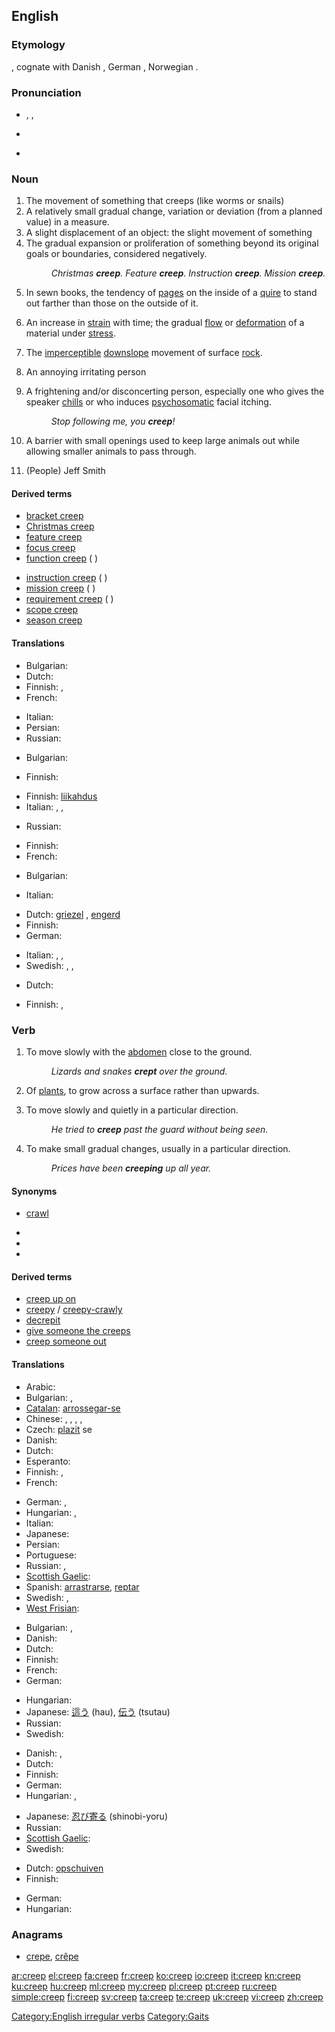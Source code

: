 {{also|CREEP}}
==English==

===Etymology===
{{etyl|ang}} {{term|creopan|crēopan|lang=ang}}, cognate with Danish {{term|krybe|lang=da}}, German {{term|kriechen|lang=de}}, Norwegian {{term|krype|lang=no}}.

===Pronunciation===
* {{enPR|krēp}}, {{IPA|/kriːp/}}, {{SAMPA|/kri:p/}}
* {{audio|en-us-creep.ogg|Audio (US)}}

* {{rhymes|iːp}}

===Noun===
{{en-noun}}

# The movement of something that creeps (like worms or snails)
# A relatively small gradual change, variation or deviation (from a planned value) in a measure.
# A slight displacement of an object: the slight movement of something
# The gradual expansion or proliferation of something beyond its original goals or boundaries, considered negatively.
#: ''Christmas '''creep'''. Feature '''creep'''. Instruction '''creep'''. Mission '''creep'''.''
# {{context|publishing}} In sewn books, the tendency of [[page]]s on the inside of a [[quire]] to stand out farther than those on the outside of it.
# {{context|materials science}} An increase in [[strain]] with time; the gradual [[flow]] or [[deformation]] of a material under [[stress]].
# {{geology}} The [[imperceptible]] [[downslope]] movement of surface [[rock]].
# {{context|informal|pejorative}} An annoying irritating person
# {{context|informal|pejorative}} A frightening and/or disconcerting person, especially one who gives the speaker [[chills]] or who induces [[psychosomatic]] facial itching.
#: ''Stop following me, you '''creep'''!''
# {{context|agriculture}} A barrier with small openings used to keep large animals out while allowing smaller animals to pass through.
# (People) Jeff Smith

====Derived terms====
{{der-top|gradual expansion or proliferation, negatively}}
* [[bracket creep]]
* [[Christmas creep]]
* [[feature creep]]
* [[focus creep]]
* [[function creep]] (<!--until defined-->{{w|function creep}})
{{der-mid}}
* [[instruction creep]] (<!--until defined-->{{w|instruction creep}})
* [[mission creep]] (<!--until defined-->{{w|mission creep}})
* [[requirement creep]] (<!--until defined-->{{w|requirement creep}})
* [[scope creep]]
* [[season creep]]
{{der-bottom}}

====Translations====
{{trans-top|movement of something that creeps}}
* Bulgarian: {{t|bg|пълзене}}
* Dutch: {{t-|nl|kruip|m}}
* Finnish: {{t-|fi|ryömintä}}, {{t+|fi|matelu}}
* French: {{t+|fr|rampement|m}}
{{trans-mid}}
* Italian: {{t+|it|strisciare|m}}
* Persian: {{t|fa|خزیدن|xs=Persian}}
* Russian: {{t|ru|ползание|n|tr=pólzanije}}
{{trans-bottom}}

{{trans-top|small gradual change in a measure}}
* Bulgarian: {{t|bg|пълзене|n}}
{{trans-mid}}
* Finnish: {{t-|fi|ryömintä}}
{{trans-bottom}}

{{trans-top|slight displacement}}
* Finnish: [[liikahdus]]
* Italian: {{t-|it|scorrimento}},  {{t-|it|spostamento}},  {{t+|it|deriva}}
{{trans-mid}}
* Russian: {{t|ru|сползание|n|tr=spolzánije}}
{{trans-bottom}}

{{trans-top|gradual expansion or proliferation, negatively}}
{{trans-mid}}
{{trans-bottom}}

{{trans-top|publishing: tendency of pages inside of a quire to stand out}}
{{trans-mid}}
{{trans-bottom}}

{{trans-top|gradual deformation of material under stress}}
* Finnish: {{t-|fi|viruminen}}
* French: {{t+|fr|fatigue|f}}
{{trans-mid}}
{{trans-bottom}}

{{trans-top|geology: imperceptible downslope movement of surface}}
* Bulgarian: {{t|bg|свличане}}
{{trans-mid}}
* Italian: {{t-|it|scollamento}}
{{trans-bottom}}

{{trans-top|informal: annoyingly unpleasant person}}
* Dutch: [[griezel]] {{m}}, [[engerd]] {{m}}
* Finnish: {{t-|fi|nilkki}}
* German: {{t+|de|Knilch|m}}
{{trans-mid}}
* Italian: {{t+|it|antipatico|m}},  {{t-|it|ruffiano}},  {{t+|it|lecchino}}
* Swedish: {{t|sv|miffo|n}}, {{t+|sv|äckel|n}}, {{t|sv|äckelpotta|c}}
{{trans-bottom}}

{{trans-top|pejorative: frightening or disconcerting person}}
* Dutch: {{t|nl|engerd|m|f}}
{{trans-mid}}
* Finnish: {{t+|fi|kyylä}}, {{t-|fi|hyypiö}}
{{trans-bottom}}

{{trans-top|agriculture: barrier with small openings}}
{{trans-mid}}
{{trans-bottom}}

===Verb===
{{en-verb|creeps|creeping|'''[[crept]]''' or '''[[creeped]]'''|'''[[crept]]''', '''[[creeped]]''', or archaic '''[[cropen]]'''}}

# {{intransitive}} To move slowly with the [[abdomen]] close to the ground.
#: ''Lizards and snakes '''crept''' over the ground.''
# {{intransitive}} Of [[plant]]s, to grow across a surface rather than upwards.
# {{intransitive}} To move slowly and quietly in a particular direction.
#: ''He tried to '''creep''' past the guard without being seen.''
# {{intransitive}} To make small gradual changes, usually in a particular direction.
#: ''Prices have been '''creeping''' up all year.''

====Synonyms====
* {{i-c|move slowly with the abdomen close to the ground}} [[crawl]]
* {{i-c|grow across a surface rather than upwards}}
* {{i-c|move slowly and quietly in a particular direction}}
* {{i-c|make small gradual changes}}

====Derived terms====
* [[creep up on]]
* [[creepy]] / [[creepy-crawly]]
* [[decrepit]]
* [[give someone the creeps]]
* [[creep someone out]]

====Translations====
{{trans-top|move slowly with the abdomen close to the ground}}
* Arabic: {{t|ar|زحف|tr=zaHafa}}
* Bulgarian: {{t|bg|пълзя}},  {{t|bg|лазя}}
* [[Catalan]]: [[arrossegar-se]]
* Chinese: {{t-|cmn|爬|tr=pá|sc=Hani}}, {{t-|cmn|匍|tr=pú|sc=Hani}}, {{t|cmn|爬行|tr=páxíng|sc=Hani}},  {{t|cmn|匍匐|tr=púfú|sc=Hani}},  {{t|cmn|蛇行|tr=shéxíng|sc=Hani}}
* Czech: [[plazit]] se
* Danish: {{t-|da|krybe}}
* Dutch: {{t+|nl|kruipen}}
* Esperanto: {{t-|eo|rampi|xs=Esperanto}}
* Finnish: {{t+|fi|ryömiä}}, {{t+|fi|madella}}
* French: {{t+|fr|ramper}}
{{trans-mid}}
* German: {{t+|de|kriechen}}, {{t+|de|krabbeln}}
* Hungarian: {{t+|hu|kúszik}},  {{t+|hu|mászik}}
* Italian: {{t+|it|strisciare}}
* Japanese: {{t-|ja|這う|tr=hau}}
* Persian: {{t|fa|خزیدن|xs=Persian}}
* Portuguese: {{t+|pt|rastejar}}
* Russian: {{t+|ru|ползать|tr=pólzat'}},  {{t+|ru|ползти|tr=polztí}}
* [[Scottish Gaelic]]: {{t-|gd|èalaidh|xs=Scottish Gaelic}}
* Spanish: [[arrastrarse]], [[reptar]]
* Swedish: {{t|sv|krypa}}, {{t|sv|kräla}}
* [[West Frisian]]: {{t+|fy|krûpe|xs=West Frisian}}
{{trans-bottom}}

{{trans-top|grow across a surface rather than upwards}}
* Bulgarian: {{t|bg|пълзя}},  {{t|bg|стеля се}}
* Danish: {{t-|da|krybe}}
* Dutch: {{t+|nl|kruipen}}
* Finnish: {{t+|fi|ryömiä}}
* French: {{t+|fr|ramper}}
* German: {{t+|de|kriechen}}
{{trans-mid}}
* Hungarian: {{t+|hu|kúszik}}
* Japanese: [[這う]] (hau), [[伝う]] (tsutau)
* Russian: {{t|ru|стелиться|tr=stelít'sja}}
* Swedish: {{t-|sv|klänga}}
{{trans-bottom}}

{{trans-top|move slowly and quietly in a particular direction}}
* Danish: {{t-|da|krybe}}, {{t+|da|liste}}
* Dutch: {{t+|nl|kruipen}}
* Finnish: {{t+|fi|hiipiä}}
* German: {{t+|de|schleichen}}
* Hungarian: {{t|hu|lopakodik}},  {{t|hu|oson}}
{{trans-mid}}
* Japanese: [[忍び寄る]] (shinobi-yoru)
* Russian: {{t+|ru|красться|tr=krást'sja }}
* [[Scottish Gaelic]]: {{t-|gd|èalaidh|xs=Scottish Gaelic}}
* Swedish: {{t+|sv|smyga}}
{{trans-bottom}}

{{trans-top|change or deviate gradually}}
* Dutch: [[opschuiven]]
* Finnish: {{t+|fi|hiipiä}}
{{trans-mid}}
* German: {{t+|de|schleichen}}
* Hungarian: {{t+|hu|kúszik}}
{{trans-bottom}}

===Anagrams===
* [[crepe#English|crepe]], [[crêpe#English|crêpe]]

[[Category:English irregular verbs]]
[[Category:Gaits]]

[[ar:creep]]
[[el:creep]]
[[fa:creep]]
[[fr:creep]]
[[ko:creep]]
[[io:creep]]
[[it:creep]]
[[kn:creep]]
[[ku:creep]]
[[hu:creep]]
[[ml:creep]]
[[my:creep]]
[[pl:creep]]
[[pt:creep]]
[[ru:creep]]
[[simple:creep]]
[[fi:creep]]
[[sv:creep]]
[[ta:creep]]
[[te:creep]]
[[uk:creep]]
[[vi:creep]]
[[zh:creep]]